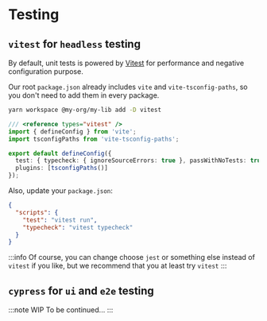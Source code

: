 # Testing

## `vitest` for `headless` testing

By default, unit tests is powered by [Vitest](https://vitest.dev/) for performance and negative configuration purpose.

Our root `package.json` already includes `vite` and `vite-tsconfig-paths`,
so you don't need to add them in every package.

```bash title="Install vitest"
yarn workspace @my-org/my-lib add -D vitest
```

```ts title="libs/my-lib/vite.config.ts"
/// <reference types="vitest" />
import { defineConfig } from 'vite';
import tsconfigPaths from 'vite-tsconfig-paths';

export default defineConfig({
  test: { typecheck: { ignoreSourceErrors: true }, passWithNoTests: true },
  plugins: [tsconfigPaths()]
});
```

Also, update your `package.json`:

```json
{
  "scripts": {
    "test": "vitest run",
    "typecheck": "vitest typecheck"
  }
}
```

:::info
Of course, you can change choose `jest` or something else instead of `vitest` if you like, but we recommend that you at least try `vitest`
:::

## `cypress` for `ui` and `e2e` testing

:::note WIP
To be continued...
:::

